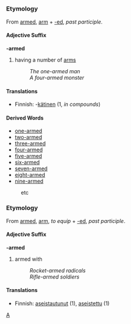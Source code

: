 =={{en}}==
[[Category:English language|A]]
===Etymology===
From [[armed]], [[arm]] + [[-ed]], ''past participle''.
====Adjective Suffix====
'''-armed'''

#having a number of [[arm]]s
#:''The one-armed man''
#:''A four-armed monster''

====Translations====
*Finnish: -[[kätinen]] (1, ''in compounds'')

====Derived Words====
*[[one-armed]]
*[[two-armed]]
*[[three-armed]]
*[[four-armed]]
*[[five-armed]]
*[[six-armed]]
*[[seven-armed]]
*[[eight-armed]]
*[[nine-armed]]
:etc
===Etymology===
From [[armed]], [[arm]], ''to equip'' + [[-ed]], ''past participle''.
====Adjective Suffix====
'''-armed'''

#armed with
#:''Rocket-armed radicals''
#:''Rifle-armed soldiers''

====Translations====
*Finnish: [[aseistautunut]] (1), [[aseistettu]] (1)